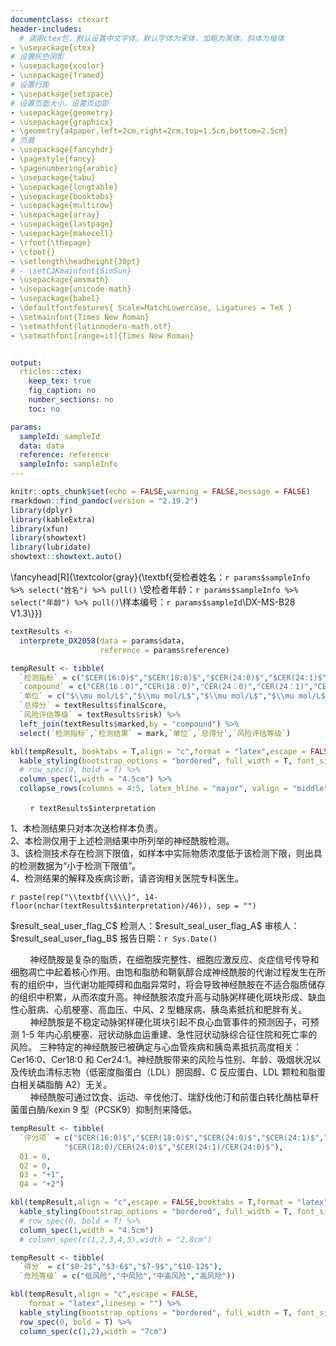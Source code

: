 ```yaml
---
documentclass: ctexart
header-includes:
  # 调用ctex包，默认设置中文字体，默认字体为宋体，加粗为黑体，斜体为楷体
- \usepackage{ctex}
# 设置灰色阴影
- \usepackage{xcolor}
- \usepackage{framed}
# 设置行距
- \usepackage{setspace}
# 设置页面大小，设置页边距
- \usepackage{geometry}
- \usepackage{graphicx}
- \geometry{a4paper,left=2cm,right=2cm,top=1.5cm,bottom=2.5cm}
# 页眉
- \usepackage{fancyhdr}
- \pagestyle{fancy}
- \pagenumbering{arabic}
- \usepackage{tabu}
- \usepackage{longtable}
- \usepackage{booktabs}
- \usepackage{multirow}
- \usepackage{array}
- \usepackage{lastpage}
- \usepackage{makecell}
- \rfoot{\thepage}
- \cfoot{}
- \setlength\headheight{30pt}
# - \setCJKmainfont{SimSun}
- \usepackage{amsmath}
- \usepackage{unicode-math}
- \usepackage{babel}
- \defaultfontfeatures{ Scale=MatchLowercase, Ligatures = TeX }
- \setmainfont{Times New Roman}
- \setmathfont{latinmodern-math.otf}
- \setmathfont[range=it]{Times New Roman}


output:
  rticles::ctex:
    keep_tex: true
    fig_caption: no
    number_sections: no
    toc: no

params:
  sampleId: sampleId
  data: data
  reference: reference
  sampleInfo: sampleInfo
---
```


```r
knitr::opts_chunk$set(echo = FALSE,warning = FALSE,message = FALSE)
rmarkdown::find_pandoc(version = "2.19.2")
library(dplyr)
library(kableExtra)
library(xfun)
library(showtext)
library(lubridate)
showtext::showtext.auto()
```


\fancyhead[L]{\includegraphics[height=30pt, trim=0 0 0 0]{headerLeft.png}}
\fancyhead[C]{\textcolor[RGB]{0,91,172}{\zihao{3}\textbf{深圳华大医学检验实验室}}}
\fancyhead[R]{\textcolor{gray}{\zihao{6}\textbf{受检者姓名：`r params$sampleInfo %>% select("姓名") %>% pull()` \\受检者年龄：`r params$sampleInfo %>% select("年龄") %>% pull()`\\样本编号：`r params$sampleId`\\DX-MS-B28 V1.3\\}}}

\fancyfoot[L]{\zihao{6}地址：广东省深圳市盐田区北山工业区11栋（邮编：518083）客服电话：400-605-6655 网址：www.bgidx.cn}
\fancyfoot[R]{\zihao{6}\thepage\ / \pageref{LastPage}}
\renewcommand{\headrulewidth}{0.25pt}
\renewcommand{\footrulewidth}{0.25pt}
<!-- 设置行距 -->
  <!-- 居中显示 -->
  <!-- 设置字号：小三 -->
  <!-- 粗体显示 -->
  <!-- 根据institute变量显示标题 -->

\colorlet{shadecolor}{gray!50}
\singlespacing
\begin{center}
\zihao{3}
\textbf{\\}
\textbf{多种神经酰胺检测报告}
\textbf{\\}
\textbf{\\}
\end{center}
<!-- 加阴影 -->
  <!-- 设置字号：五号 -->

\begin{shaded}
\zihao{4}
\textbf{样本信息}
\end{shaded}
\zihao{5}


\begin{tabu} to \linewidth {>{\raggedright}X>{\raggedright}X>{\raggedright}X}
\mbox{受检者姓名：`r params$sampleInfo %>% select("姓名") %>% pull()`}& \mbox{采血日期：`r params$sampleInfo %>% select("采样日期") %>% pull() %>% ymd()`} & \mbox{样本编号：`r params$sampleId`} \\ \mbox{受检者性别：`r params$sampleInfo %>% select("性别") %>% pull()`} & \mbox{接收日期：`r params$sampleInfo %>% select("入库时间") %>% pull()`} & \mbox{样本类型：全血} \\ 
\mbox{受检者年龄：`r params$sampleInfo %>% select("年龄") %>% pull()`} & \mbox{检测日期：`r Sys.Date()`} & \mbox{送检科室：} \\
\mbox{联系电话：`r params$sampleInfo %>% select("联系电话") %>% pull()`} & \mbox{ } & \mbox{检测方法：液相色谱串联质谱法} \\
\mbox{送检单位：`r params$sampleInfo %>% select("送检单位") %>% pull()`} & \mbox{ } & \mbox{}\\
\end{tabu}

\begin{shaded}
\zihao{4}
\textbf{检测结果}
\end{shaded}

```r
textResults <-
  interprete_DX2058(data = params$data,
                    reference = params$reference)

tempResult <- tibble(
  `检测指标` = c("$CER(16:0)$","$CER(18:0)$","$CER(24:0)$","$CER(24:1)$","$CER(16:0)/CER(24:0)$","$CER (18:0)/CER(24:0)$","$CER(24:1)/CER(24:0)$"),
  `compound` = c("CER(16：0)","CER(18：0)","CER(24：0)","CER(24：1)","CER(16：0)/CER(24：0)","CER(18：0)/CER(24：0)","CER(24：1)/CER(24：0)"),
  `单位` = c("$\\mu mol/L$","$\\mu mol/L$","$\\mu mol/L$","$\\mu mol/L$","$-$","$-$","$-$"),
  `总得分` = textResults$finalScore,
  `风险评估等级` = textResults$risk) %>% 
  left_join(textResults$marked,by = "compound") %>% 
  select(`检测指标`,`检测结果` = mark,`单位`,`总得分`,`风险评估等级`)

kbl(tempResult, booktabs = T,align = "c",format = "latex",escape = FALSE) %>%
  kable_styling(bootstrap_options = "bordered", full_width = T, font_size = 11.0) %>%
  # row_spec(0, bold = T) %>%
  column_spec(1,width = "4.5cm") %>%
  collapse_rows(columns = 4:5, latex_hline = "major", valign = "middle")
```


\begin{shaded}
\zihao{4}
\textbf{分析}
\end{shaded}

\zihao{5}
|         `r textResults$interpretation`

\begin{shaded}
\zihao{4}
\textbf{声明}
\end{shaded}

\zihao{5}

1、本检测结果只对本次送检样本负责。  
2、本检测仅用于上述检测结果中所列举的神经酰胺检测。  
3、该检测技术存在检测下限值，如样本中实际物质浓度低于该检测下限，则出具的检测数据为“小于检测下限值”。  
4、检测结果的解释及疾病诊断，请咨询相关医院专科医生。  


\color{white}`r paste(rep("\\textbf{\\\\}", 14-floor(nchar(textResults$interpretation)/46)), sep = "")`


 \hspace{14cm} \tiny\color{white}\$result_seal_user_flag_C\$
 \hspace{3cm} \normalsize\color{black} 检测人：\tiny\color{white}\$result_seal_user_flag_A\$\hspace{2.5cm}\normalsize\color{black} 审核人：\tiny\color{white}\$result_seal_user_flag_B\$\hspace{2.5cm}\normalsize\color{black} 报告日期：`r Sys.Date()`

 <!-- \hspace{14cm} \tiny\color{white}\$result_seal_user_flag_C\$ -->
 <!-- \hspace{5cm} \normalsize\color{black} 检测人：张静钰\hspace{4cm}\normalsize\color{black} 审核人：廖云莉\hspace{4cm}\normalsize\color{black} 报告日期：`r Sys.Date()` -->
 
\newpage


\zihao{4}
\begin{itemize}
    \item \textbf{神经酰胺（Cer）指标检测意义}
\end{itemize}

\zihao{5}
|         神经酰胺是复杂的脂质，在细胞膜完整性、细胞应激反应、炎症信号传导和细胞凋亡中起着核心作用。由饱和脂肪和鞘氨醇合成神经酰胺的代谢过程发生在所有的组织中，当代谢功能障碍和血脂异常时，将会导致神经酰胺在不适合脂质储存的组织中积累，从而浓度升高。神经酰胺浓度升高与动脉粥样硬化斑块形成、缺血性心脏病、心肌梗塞、高血压、中风、2 型糖尿病、胰岛素抵抗和肥胖有关。  

\zihao{4}
\begin{itemize}
    \item \textbf{神经酰胺与心脑血管疾病}
\end{itemize}

\zihao{5}
|         神经酰胺是不稳定动脉粥样硬化斑块引起不良心血管事件的预测因子，可预测 1-5 年内心肌梗塞、冠状动脉血运重建、急性冠状动脉综合征住院和死亡率的风险。 三种特定的神经酰胺已被确定与心血管疾病和胰岛素抵抗高度相关：Cer16:0、Cer18:0 和 Cer24:1。神经酰胺带来的风险与性别、年龄、吸烟状况以及传统血清标志物（低密度脂蛋白（LDL）胆固醇、C 反应蛋白、LDL 颗粒和脂蛋白相关磷脂酶 A2）无关。  


\zihao{4}
\begin{itemize}
    \item \textbf{神经酰胺高风险的改善措施}
\end{itemize}

\zihao{5}
|         神经酰胺可通过饮食、运动、辛伐他汀、瑞舒伐他汀和前蛋白转化酶枯草杆菌蛋白酶/kexin 9 型（PCSK9）抑制剂来降低。


\begin{center}
\zihao{4}
\textbf{神经酰胺风险评分系统}
\end{center}
```r
tempResult <- tibble(
  `评分项` = c("$CER(16:0)$","$CER(18:0)$","$CER(24:0)$","$CER(24:1)$","$CER(16:0)/CER(24:0)$",
            "$CER(18:0)/CER(24:0)$","$CER(24:1)/CER(24:0)$"),
  Q1 = 0,
  Q2 = 0,
  Q3 = "+1",
  Q4 = "+2")

kbl(tempResult,align = "c",escape = FALSE,booktabs = T,format = "latex",linesep = "") %>%
  kable_styling(bootstrap_options = "bordered", full_width = T, font_size = 11.0) %>%
  # row_spec(0, bold = T) %>%
  column_spec(1,width = "4.5cm") 
  # column_spec(c(1,2,3,4,5),width = "2.8cm")
```
\zihao{6}
\textbf{Q1:第1 四分位数; Q2: 第2 四分位数; Q3: 第3 四分位数; Q4: 第4 四分位数}


\begin{center}
\zihao{4}
\textbf{神经酰胺风险评分与心血管疾病危险分级}
\end{center}
```r
tempResult <- tibble(
  `得分` = c("$0-2$","$3-6$","$7-9$","$10-12$"),
  `危险等级` = c("低风险","中风险","中高风险","高风险"))

kbl(tempResult,align = "c",escape = FALSE,
    format = "latex",linesep = "") %>%
  kable_styling(bootstrap_options = "bordered", full_width = T, font_size = 11.0) %>%
  row_spec(0, bold = T) %>%
  column_spec(c(1,2),width = "7cm")
```
